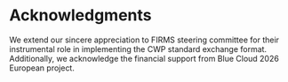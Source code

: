 # Acknowledgments

We extend our sincere appreciation to FIRMS steering committee for their instrumental role in implementing the CWP standard exchange format. Additionally, we acknowledge the financial support from Blue Cloud 2026 European project.

